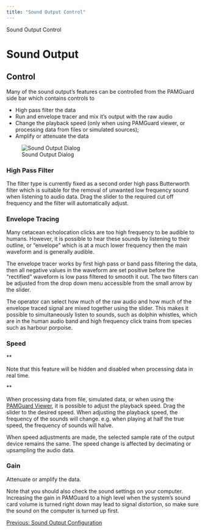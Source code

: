 ```yaml
---
title: "Sound Output Control"
---
```

  Sound Output Control  

Sound Output
============

Control
-------

  

Many of the sound output's features can be controlled from the PAMGuard side bar which contains controls to

*   High pass filter the data
*   Run and envelope tracer and mix it's output with the raw audio
*   Change the playback speed (only when using PAMGuard viewer, or processing data from files or simulated sources);
*   Amplify or attenuate the data

![Sound Output Dialog](Images/SoundOutputSideBar.png)

### High Pass Filter

The filter type is currently fixed as a second order high pass Butterworth filter which is suitable for the removal of unwanted low frequency sound when listening to audio data. Drag the slider to the required cut off frequency and the filter will automatically adjust.

### Envelope Tracing

Many cetacean echolocation clicks are too high frequency to be audible to humans. However, it is possible to hear these sounds by listening to their outline, or "envelope" which is at a much lower frequency then the main waveform and is generally audible.

The envelope tracer works by first high pass or band pass filtering the data, then all negative values in the waveform are set positive before the "rectified" waveform is low pass filtered to smooth it out. The two filters can be adjusted from the drop down menu accessible from the small arrow by the slider.

The operator can select how much of the raw audio and how much of the envelope traced signal are mixed together using the slider. This makes it possible to simultaneously listen to sounds, such as dolphin whistles, which are in the human audio band and high frequency click trains from species such as harbour porpoise.

### Speed

**

Note that this feature will be hidden and disabled when processing data in real time.

**

When processing data from file, simulated data, or when using the [PAMGuard Viewer](../../../overview/PamMasterHelp/docs/viewerMode.html), it is possible to adjust the playback speed. Drag the slider to the desired speed. When adjusting the playback speed, the frequency of the sounds will change. e.g. when playing at half the true speed, the frequency of sounds will halve.

When speed adjustments are made, the selected sample rate of the output device remains the same. The speed change is affected by decimating or upsampling the audio data.

### Gain

Attenuate or amplify the data.

Note that you should also check the sound settings on your computer. Increasing the gain in PAMGuard to a high level when the system's sound card volume is turned right down may lead to signal distortion, so make sure the sound on the computer is turned up first.

  

[Previous: Sound Output Configuration](soundPlayback_Config.html)
